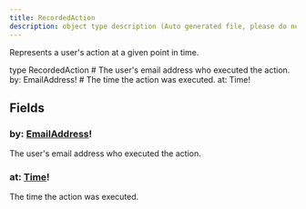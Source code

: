 ```yaml
---
title: RecordedAction
description: object type description (Auto generated file, please do not modify)
---
```



Represents a user's action at a given point in time.

<GQLCodeSnippet>
<GQLLine><GQLKeyword>type</GQLKeyword> RecordedAction <GQLOpen /></GQLLine>
<GQLLine> </GQLLine>
	<GQLLine><GQLTab /><GQLComment># The user's email address who executed the action.</GQLComment></GQLLine>
	<GQLLine><GQLTab /><GQLName>by</GQLName>: <GQLLink href="/ecdn-api-scalars/EmailAddress">EmailAddress</GQLLink><GQLOperator>!</GQLOperator></GQLLine>
<GQLLine> </GQLLine>
	<GQLLine><GQLTab /><GQLComment># The time the action was executed.</GQLComment></GQLLine>
	<GQLLine><GQLTab /><GQLName>at</GQLName>: <GQLLink href="/ecdn-api-scalars/Time">Time</GQLLink><GQLOperator>!</GQLOperator></GQLLine>
<GQLLine> </GQLLine>
<GQLLine><GQLClose /></GQLLine>
</GQLCodeSnippet>


## Fields

### by: [EmailAddress](/ecdn-api-scalars/EmailAddress)!
The user's email address who executed the action.


### at: [Time](/ecdn-api-scalars/Time)!
The time the action was executed.


